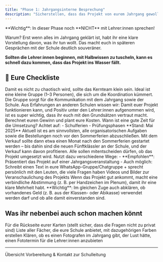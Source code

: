 ```yaml
---
title: "Phase 1: Jahrgangsinterne Besprechung"
description: "Sicherstellen, dass das Projekt von eurem Jahrgang gewollt, verstanden und getragen wird"
---
```


<Warning>
**Wichtig**: In dieser Phase noch **NICHT** mit Lehrer:innen sprechen!

Warum? Erst wenn alles im Jahrgang geklärt ist, habt ihr eine klare Vorstellung davon, was ihr tun wollt. Das macht euch in späteren Gesprächen mit der Schule deutlich souveräner.

**Sollten die Lehrer:innen beginnen, mit Halbwissen zu tuscheln, kann es schnell dazu kommen, dass das Projekt ins Wasser fällt.**

</Warning>

## 📌 Eure Checkliste

<Steps>
  <Step title="1–3 Verantwortliche festlegen">
    Damit es nicht zu chaotisch wird, sollte das Kernteam klein sein. Ideal ist
    eine kleine Gruppe (1–3 Personen), die sich um die Koordination kümmert. Die
    Gruppe sorgt für die Kommunikation mit dem Jahrgang sowie der Schule.
  </Step>

  <Step title="Grundsätze für das Projekt anschauen">
    <Card
      title="Grundsätze verstehen"
      icon="shield-check"
      href="/lehrerkarten/phase1/grundsaetze"
      cta="Grundsätze ansehen"
    >
      Aus Erfahrungen an anderen Schulen wissen wir: Damit euer Projekt
      funktionieren kann, und Positiv unter den Lehrer:innen aufgenommen wird,
      ist es super wichtig, dass ihr euch mit den Grundsätzen vertraut macht.
    </Card>
  </Step>

  <Step title="Preise anschauen & Ziele festlegen">
    <Card
      title="Kosten & Gewinn kalkulieren"
      icon="calculator"
      href="/lehrerkarten/phase1/kosten-gewinn"
      cta="Kosten & Gewinn kalkulieren"
    >
      Berechnet euren Gewinn und plant eure Kosten.
    </Card>
  </Step>

  <Step title="Zeitraum festlegen">
    Wann ist eine gute Zeit für die Umsetzung? Achtet auf: - Schulferien -
    Prüfungsphasen
    <Note>
      **Stand: Mai 2025** Aktuell ist es am sinnvollsten, alle organisatorischen
      Aufgaben sowie die Bestellungen noch vor den Sommerferien abzuschließen.
      Mit dem Verkauf sollte dann etwa einen Monat nach den Sommerferien
      gestartet werden – bis dahin sind die neuen Fünftklässler an der Schule,
      und der Verkauf kann davon profitieren.
    </Note>
  </Step>

  <Step title="Projekt dem Jahrgang vorstellen">
    Alle sollen mitentscheiden dürfen, ob das Projekt umgesetzt wird. Nutzt dazu
    verschiedene Wege: - **Empfohlen**: Präsentiert das Projekt auf einer
    Jahrgangsveranstaltung - Auch möglich: Schreibt einen Text in eure
    WhatsApp-Gruppe/Chatgruppe + sprecht persönlich mit den Leuten, die viele
    Fragen haben
    <Card
      title="Ressourcen zur Präsentation"
      icon="video"
      href="/lehrerkarten/phase1/ressourcen"
      cta="Ressourcen ansehen"
    >
      Videos und Bilder zur Veranschaulichung des Projekts
    </Card>
  </Step>

  <Step title="Bei positiver Resonanz: Abstimmung durchführen">
    Wenn das Projekt gut ankommt, macht eine verbindliche Abstimmung (z. B. per
    Handzeichen im Plenum), damit ihr eine klare Mehrheit habt.
    <Info>
      **Wichtig**: Im gleichen Zuge auch abklären, ob vorhandenes Geld (z. B.
      aus der Klassen- oder Abikasse) verwendet werden darf und ob alle damit
      einverstanden sind.
    </Info>
  </Step>
</Steps>

## Was ihr nebenbei auch schon machen könnt

<AccordionGroup>
  <Accordion title="Steckbrieffragen überlegen" icon="clipboard-question">
    Für die Rückseite eurer Karten (stellt sicher, dass die Fragen nicht zu
    privat sind)
  </Accordion>
  <Accordion title="Fächer und Farben sammeln" icon="palette">
    Liste aller Fächer, die eure Schule anbietet, mit dazugehörigen Farben
    erstellen
  </Accordion>
  <Accordion title="Fotografen organisieren" icon="camera">
    Klären, ob es einen Fotografen im Jahrgang gibt, der Lust hätte, einen
    Fototermin für die Lehrer:innen anzubieten
  </Accordion>
</AccordionGroup>

---

<CardGroup cols={2}>
  <Card
    title="Zurück zur Übersicht"
    icon="arrow-left"
    href="/lehrerkarten/overview"
  >
    Übersicht
  </Card>
  <Card
    title="Alles geklärt? Weiter geht's mit Phase 2!"
    icon="arrow-right"
    href="/lehrerkarten/phase2"
  >
    Vorbereitung & Kontakt zur Schulleitung
  </Card>
</CardGroup>

